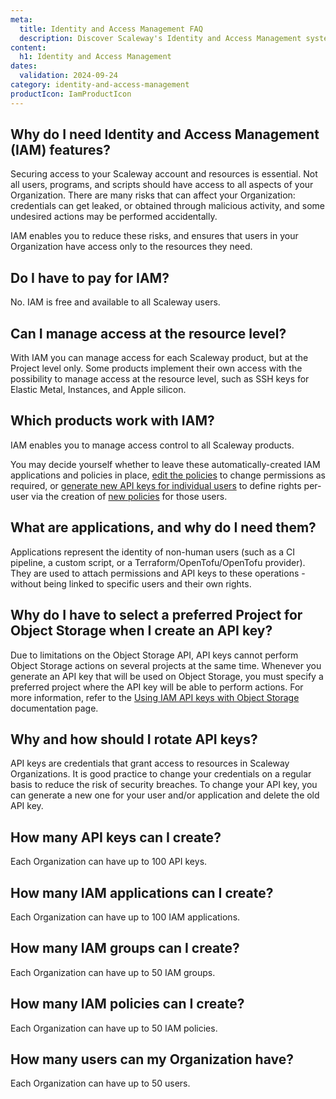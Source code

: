```yaml
---
meta:
  title: Identity and Access Management FAQ
  description: Discover Scaleway's Identity and Access Management system.
content:
  h1: Identity and Access Management
dates:
  validation: 2024-09-24
category: identity-and-access-management
productIcon: IamProductIcon
---
```


## Why do I need Identity and Access Management (IAM) features?
Securing access to your Scaleway account and resources is essential. Not all users, programs, and scripts should have access to all aspects of your Organization. There are many risks that can affect your Organization: credentials can get leaked, or obtained through malicious activity, and some undesired actions may be performed accidentally.

IAM enables you to reduce these risks, and ensures that users in your Organization have access only to the resources they need.

## Do I have to pay for IAM?
No. IAM is free and available to all Scaleway users.

## Can I manage access at the resource level?
With IAM you can manage access for each Scaleway product, but at the Project level only. Some products implement their own access with the possibility to manage access at the resource level, such as SSH keys for Elastic Metal, Instances, and Apple silicon.

## Which products work with IAM?
IAM enables you to manage access control to all Scaleway products.

You may decide yourself whether to leave these automatically-created IAM applications and policies in place, [edit the policies](/iam/how-to/manage-policies/) to change permissions as required, or [generate new API keys for individual users](/iam/how-to/create-api-keys/) to define rights per-user via the creation of [new policies](/iam/how-to/create-policy/) for those users.

## What are applications, and why do I need them?
Applications represent the identity of non-human users (such as a CI pipeline, a custom script, or a Terraform/OpenTofu/OpenTofu provider). They are used to attach permissions and API keys to these operations - without being linked to specific users and their own rights.

## Why do I have to select a preferred Project for Object Storage when I create an API key?
Due to limitations on the Object Storage API, API keys cannot perform Object Storage actions on several projects at the same time. Whenever you generate an API key that will be used on Object Storage, you must specify a preferred project where the API key will be able to perform actions. For more information, refer to the [Using IAM API keys with Object Storage](/iam/api-cli/using-api-key-object-storage/) documentation page.

## Why and how should I rotate API keys?
API keys are credentials that grant access to resources in Scaleway Organizations. It is good practice to change your credentials on a regular basis to reduce the risk of security breaches.
To change your API key, you can generate a new one for your user and/or application and delete the old API key.

## How many API keys can I create?
Each Organization can have up to 100 API keys.

## How many IAM applications can I create?
Each Organization can have up to 100 IAM applications.

## How many IAM groups can I create?
Each Organization can have up to 50 IAM groups.

## How many IAM policies can I create?
Each Organization can have up to 50 IAM policies.

## How many users can my Organization have?
Each Organization can have up to 50 users.